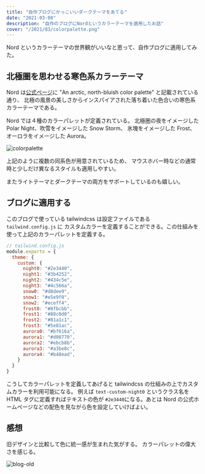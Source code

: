 ---
title: "自作ブログにかっこいいダークテーマをあてる"
date: "2021-03-08"
description: "自作のブログにNordというカラーテーマを適用したお話"
cover: "/2021/03/colorpalette.png"
---

Nord というカラーテーマの世界観がいいなと思って、自作ブログに適用してみた。

## 北極圏を思わせる寒色系カラーテーマ

Nord は[公式ページ](https://www.nordtheme.com/)に
"An arctic, north-bluish  color palette" と記載されている通り、
北極の風景の美しさからインスパイアされた落ち着いた色合いの寒色系カラーテーマである。

Nord では４種のカラーパレットが定義されている。
北極圏の夜をイメージした Polar Night、吹雪をイメージした Snow Storm、
氷塊をイメージした Frost、オーロラをイメージした Aurora。

![colorpalette](/2021/02/colorpalette.png "公式ページより抜粋")

上記のように複数の同系色が用意されているため、
マウスホバー時などの通常時と少しだけ異なるスタイルも適用しやすい。

またライトテーマとダークテーマの両方をサポートしているのも嬉しい。


## ブログに適用する

このブログで使っている tailwindcss は設定ファイルである `tailwind.config.js` に
カスタムカラーを定義することができる。この仕組みを使って上記のカラーパレットを定義する。

```js
// tailwind.config.js
module.exports = {
  theme: {
    custom: {
      night0: "#2e3440",
      night1: "#3b4252",
      night2: "#434c5e",
      night3: "#4c566a",
      snow0: "#d8dee9",
      snow1: "#e5e9f0",
      snow2: "#eceff4",
      frost0: "#8fbcbb",
      frost1: "#88c0d0",
      frost2: "#81a1c1",
      frost3: "#5e81ac",
      aurora0: "#bf616a",
      aurora1: "#d08770",
      aurora2: "#ebcb8b",
      aurora3: "#a3be8c",
      aurora4: "#b48ead",
    }
  }
}
```

こうしてカラーパレットを定義してあげると tailwindcss の仕組みの上でカスタムカラーを利用可能になる。
例えば `text-custom-night0` というクラス名を HTML タグに定義すればテキストの色が `#2e3440`になる。あとは Nord の公式ホームページなどの配色を見ながら色を設定していけばよい。

## 感想

旧デザインと比較して色に統一感が生まれた気がする。
カラーパレットの偉大さを感じる。

![blog-old](/2021/02/blog-old.png "旧デザイン")
